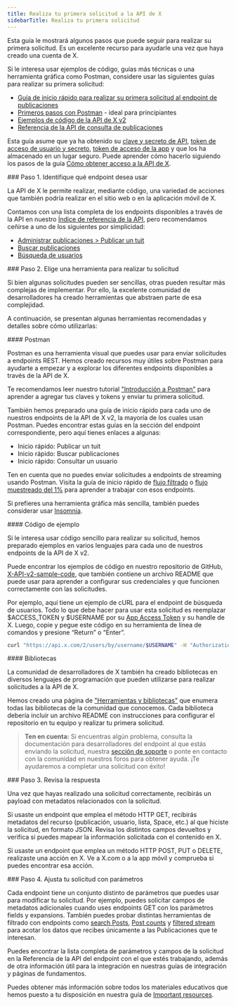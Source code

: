 ```yaml
---
title: Realiza tu primera solicitud a la API de X
sidebarTitle: Realiza tu primera solicitud
---
```


Esta guía le mostrará algunos pasos que puede seguir para realizar su primera solicitud. Es un excelente recurso para ayudarle una vez que haya creado una cuenta de X.

Si le interesa usar ejemplos de código, guías más técnicas o una herramienta gráfica como Postman, considere usar las siguientes guías para realizar su primera solicitud:

- [Guía de inicio rápido para realizar su primera solicitud al endpoint de publicaciones](/es/x-api/posts/manage-tweets/quickstart)
- [Primeros pasos con Postman](/es/tutorials/postman-getting-started) - ideal para principiantes
- [Ejemplos de código de la API de X v2](https://github.com/xdevplatform/Twitter-API-v2-sample-code)
- [Referencia de la API de consulta de publicaciones](/es/x-api/posts/lookup/introduction)

Esta guía asume que ya ha obtenido su [clave y secreto de API](https://developer.x.com/resources/fundamentals/authentication/api-key-and-secret), [token de acceso de usuario y secreto](https://developer.x.com/resources/fundamentals/authentication/obtaining-user-access-tokens), [token de acceso de la app](/es/resources/fundamentals/authentication#bearer-token-also-known-as-app-only) y que los ha almacenado en un lugar seguro. Puede aprender cómo hacerlo siguiendo los pasos de la guía [Cómo obtener acceso a la API de X](/es/x-api/getting-started/getting-access).

<div id="step-1-identify-which-endpoint-you-would-like-to-use">
  ### Paso 1. Identifique qué endpoint desea usar
</div>

La API de X le permite realizar, mediante código, una variedad de acciones que también podría realizar en el sitio web o en la aplicación móvil de X.

Contamos con una lista completa de los endpoints disponibles a través de la API en nuestro [Índice de referencia de la API](/es/x-api/introduction), pero recomendamos ceñirse a uno de los siguientes por simplicidad:

- [Administrar publicaciones > Publicar un tuit](/es/x-api/posts/manage-tweets/introduction)
- [Buscar publicaciones](/es/x-api/posts/search/introduction)
- [Búsqueda de usuarios](/es/x-api/users/lookup/introduction)

<div id="step-2-choose-a-tool-to-make-your-request">
  ### Paso 2. Elige una herramienta para realizar tu solicitud
</div>

Si bien algunas solicitudes pueden ser sencillas, otras pueden resultar más complejas de implementar. Por ello, la excelente comunidad de desarrolladores ha creado herramientas que abstraen parte de esa complejidad.

A continuación, se presentan algunas herramientas recomendadas y detalles sobre cómo utilizarlas:

<div id="postman">
  #### Postman
</div>

Postman es una herramienta visual que puedes usar para enviar solicitudes a endpoints REST. Hemos creado recursos muy útiles sobre Postman para ayudarte a empezar y a explorar los diferentes endpoints disponibles a través de la API de X.

Te recomendamos leer nuestro tutorial ["Introducción a Postman"](/es/tutorials/postman-getting-started) para aprender a agregar tus claves y tokens y enviar tu primera solicitud.

También hemos preparado una guía de inicio rápido para cada uno de nuestros endpoints de la API de X v2, la mayoría de los cuales usan Postman. Puedes encontrar estas guías en la sección del endpoint correspondiente, pero aquí tienes enlaces a algunas:

- Inicio rápido: Publicar un tuit
- Inicio rápido: Buscar publicaciones
- Inicio rápido: Consultar un usuario

Ten en cuenta que no puedes enviar solicitudes a endpoints de streaming usando Postman. Visita la guía de inicio rápido de [flujo filtrado](/es/x-api/posts/filtered-stream/quickstart) o [flujo muestreado del 1%](/es/x-api/posts/sample-stream) para aprender a trabajar con esos endpoints.

Si prefieres una herramienta gráfica más sencilla, también puedes considerar usar [Insomnia](https://insomnia.rest).

<div id="sample-code">
  #### Código de ejemplo
</div>

Si le interesa usar código sencillo para realizar su solicitud, hemos preparado ejemplos en varios lenguajes para cada uno de nuestros endpoints de la API de X v2.

Puede encontrar los ejemplos de código en nuestro repositorio de GitHub, [X-API-v2-sample-code](https://github.com/xdevplatform/Twitter-API-v2-sample-code), que también contiene un archivo README que puede usar para aprender a configurar sus credenciales y que funcionen correctamente con las solicitudes.

Por ejemplo, aquí tiene un ejemplo de cURL para el endpoint de búsqueda de usuarios. Todo lo que debe hacer para usar esta solicitud es reemplazar $ACCESS\_TOKEN y $USERNAME por su [App Access Token](/es/resources/fundamentals/authentication#bearer-token-also-known-as-app-only) y su handle de X. Luego, copie y pegue este código en su herramienta de línea de comandos y presione “Return” o “Enter”.

```bash
curl "https://api.x.com/2/users/by/username/$USERNAME" -H "Authorization: Bearer $ACCESS_TOKEN"
```

<div id="libraries">
  #### Bibliotecas
</div>

La comunidad de desarrolladores de X también ha creado bibliotecas en diversos lenguajes de programación que pueden utilizarse para realizar solicitudes a la API de X.

Hemos creado una página de ["Herramientas y bibliotecas"](/es/x-api/tools-and-libraries/overview) que enumera todas las bibliotecas de la comunidad que conocemos. Cada biblioteca debería incluir un archivo README con instrucciones para configurar el repositorio en tu equipo y realizar tu primera solicitud.

> **Ten en cuenta:** Si encuentras algún problema, consulta la documentación para desarrolladores del endpoint al que estás enviando la solicitud, nuestra [sección de soporte](https://developer.x.com/en/support) o ponte en contacto con la comunidad en nuestros foros para obtener ayuda. ¡Te ayudaremos a completar una solicitud con éxito!

<div id="step-3-review-the-response">
  ### Paso 3. Revisa la respuesta
</div>

Una vez que hayas realizado una solicitud correctamente, recibirás un payload con metadatos relacionados con la solicitud.

Si usaste un endpoint que emplea el método HTTP GET, recibirás metadatos del recurso (publicación, usuario, lista, Space, etc.) al que hiciste la solicitud, en formato JSON. Revisa los distintos campos devueltos y verifica si puedes mapear la información solicitada con el contenido en X.

Si usaste un endpoint que emplea un método HTTP POST, PUT o DELETE, realizaste una acción en X. Ve a X.com o a la app móvil y comprueba si puedes encontrar esa acción.

<div id="step-4-adjust-your-request-using-parameters">
  ### Paso 4. Ajusta tu solicitud con parámetros
</div>

Cada endpoint tiene un conjunto distinto de parámetros que puedes usar para modificar tu solicitud. Por ejemplo, puedes solicitar campos de metadatos adicionales cuando uses endpoints GET con los parámetros fields y expansions. También puedes probar distintas herramientas de filtrado con endpoints como [search Posts](/es/x-api/posts/search/introduction), [Post counts](/es/x-api/posts/counts/introduction) y [filtered stream](/es/x-api/posts/filtered-stream/introduction) para acotar los datos que recibes únicamente a las Publicaciones que te interesan.

Puedes encontrar la lista completa de parámetros y campos de la solicitud en la Referencia de la API del endpoint con el que estés trabajando, además de otra información útil para la integración en nuestras guías de integración y páginas de fundamentos.

Puedes obtener más información sobre todos los materiales educativos que hemos puesto a tu disposición en nuestra guía de [Important resources](/es/x-api/getting-started/important-resources).